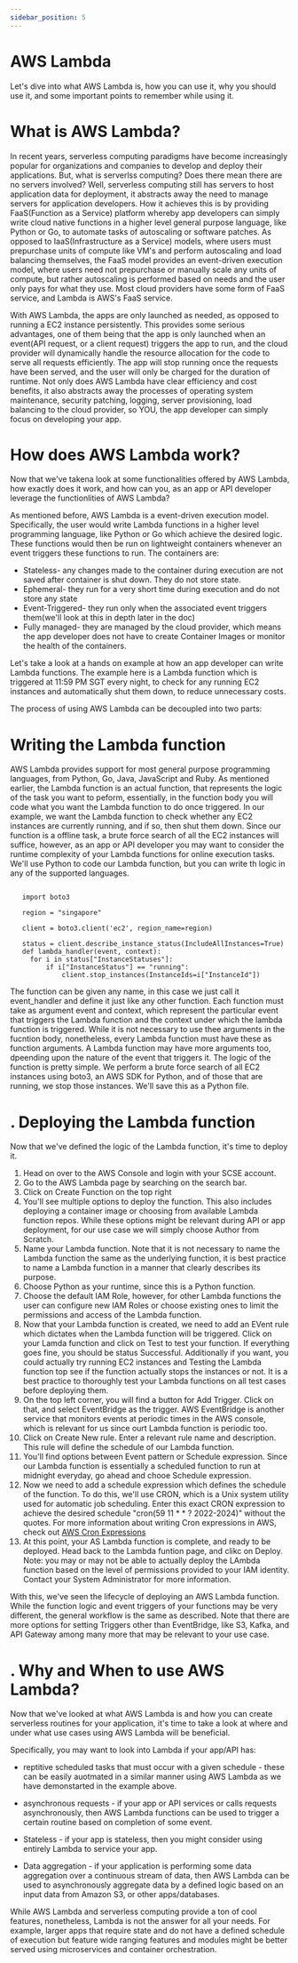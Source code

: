 ```yaml
---
sidebar_position: 5
---
```


# AWS Lambda

Let's dive into what AWS Lambda is, how you can use it, why you should use it, and some important points to remember while using it.

#  What is AWS Lambda?

In recent years, serverless computing paradigms have become increasingly popular for organizations and companies to develop and deploy their applications.
But, what is serverlss computing? Does there mean there are no servers involved? Well, serverless computing still has servers to host application data for deployment,
it abstracts away the need to manage servers for application developers. How it achieves this is by providing FaaS(Function as a Service) platform whereby 
app developers can simply write cloud native functions in a higher level general purpose language, like Python or Go, to automate tasks of autoscaling or software
patches. As opposed to IaaS(Infrastructure as a Service) models, where users must prepurchase units of compute like VM's and perform autoscaling and load balancing
themselves, the FaaS model provides an event-driven execution model, where users need not prepurchase or manually scale any units of compute, but rather 
autoscaling is performed based on needs and the user only pays for what they use. Most cloud providers have some form of FaaS service, and Lambda is AWS's FaaS service.

With AWS Lambda, the apps are only launched as needed, as opposed to running a EC2 instance persistently. This provides some serious advantages, one of them being
that the app is only launched when an event(API request, or a client request) triggers the app to run, and the cloud provider will dynamically handle the resource
allocation for the code to serve all requests efficiently. The app will stop running once the requests have been served, and the user will only be charged for the
duration of runtime. Not only does AWS Lambda have clear efficiency and cost benefits, it also abstracts away the processes of operating system maintenance,
security patching, logging, server provisioning, load balancing to the cloud provider, so YOU, the app developer can simply focus on developing your app.

#  How does AWS Lambda work?

Now that we've takena look at some functionalities offered by AWS Lambda, how exactly does it work, and how can you, as an app or API developer leverage the 
functionlities of AWS Lambda?

As mentioned before, AWS Lambda is a event-driven execution model. Specifically, the user would write Lambda functions in a higher level programming language,
like Python or Go which achieve the desired logic. These functions would then be run on lightweight containers whenever an event triggers these functions to run.
The containers are:

* Stateless- any changes made to the container during execution are not saved after container is shut down. They do not store state.
* Ephemeral- they run for a very short time during execution and do not store any state
* Event-Triggered- they run only when the associated event triggers them(we'll look at this in depth later in the doc)
* Fully managed- they are managed by the cloud provider, which means the app developer does not have to create Container Images or monitor the health of the containers.

Let's take a look at a hands on example at how an app developer can write Lambda functions. The example here is a Lambda function which is triggered at 11:59 PM
SGT every night, to check for any running EC2 instances and automatically shut them down, to reduce unnecessary costs.

The process of using AWS Lambda can be decoupled into two parts:

#   Writing the Lambda function

AWS Lambda provides support for most general purpose programming languages, from Python, Go, Java, JavaScript and Ruby. As mentioned earlier, the Lambda function 
is an actual function, that represents the logic of the task you want to peform, essentially, in the function body you will code what you want the Lambda function
to do once triggered. In our example, we want the Lambda function to check whether any EC2 instances are currently running, and if so, then shut them down.
Since our function is a offline task, a brute force search of all the EC2 instances will suffice, however, as an app or API developer you may want to consider
the runtime complexity of your Lambda functions for online execution tasks. We'll use Python to code our Lambda function, but you can write th logic in any of the 
supported languages.


```python:

   import boto3                                                               
                                                                            
   region = "singapore"                                                      
                                                                            
   client = boto3.client('ec2', region_name=region)                          
                                                                            
   status = client.describe_instance_status(IncludeAllInstances=True)        
   def lambda_handler(event, context):                                      
     for i in status["InstanceStatuses"]:                                    
         if i["InstanceStatus"] == "running":                                
             client.stop_instances(InstanceIds=i["InstanceId"])
```              



The function can be given any name, in this case we just call it event_handler and define it just like any other function. Each function must take as argument
event and context, which represent the particular event that triggers the Lambda function and the context under which the lambda function is triggered. While it 
is not necessary to use thee arguments in the fucntion body, nonetheless, every Lambda function must have these as function arguments. A Lambda function may 
have more arguments too, dpeending upon the nature of the event that triggers it. The logic of the function is pretty simple. We perform a brute force search of all
EC2 instances using boto3, an AWS SDK for Python, and of those that are running, we stop those instances. We'll save this as a Python file.

# .  Deploying the Lambda function

Now that we've defined the logic of the Lambda function, it's time to deploy it.

1. Head on over to the AWS Console and login with your SCSE account.
2. Go to the AWS Lambda page by searching on the search bar.
3. Click on Create Function on the top right
4. You'll see multiple options to deploy the function. This also includes deploying a container image or choosing from available Lambda function repos. While
these options might be relevant during API or app deployment, for our use case we will simply choose Author from Scratch.
5. Name your Lambda function. Note that it is not necessary to name the Lambda function the same as the underlying function, it is best practice to name a Lambda
function in a manner that clearly describes its purpose.
6. Choose Python as your runtime, since this is a Python function.
7. Choose the default IAM Role, however, for other Lambda functions the user can configure new IAM Roles or choose existing ones to limit the permissions and 
access of the Lambda function.
8. Now that your Lambda function is created, we need to add an EVent rule which dictates when the Lambda function will be triggered. Click on your Lamda function
and click on Test to test your function. If everything goes fine, you should be status Successful. Additionally if you want, you could actually try running EC2 
instances and Testing the Lambda function top see if the function actually stops the instances or not. It is a best practice to thoroughly test your Lambda
functions on all test cases before deploying them.
9. On the top left corner, you will find a button for Add Trigger. Click on that, and select EventBridge as the trigger. AWS EventBridge is another service
that monitors events at periodic times in the AWS console, which is relevant for us since ourt Lambda function is periodic too.
10. Click on Create New rule. Enter a relevant rule name and description. This rule will define the schedule of our Lambda function.
11. You'll find options between Event pattern or Schedule expression. Since our Lambda function is essentially a scheduled function to run at midnight everyday,
go ahead and chooe Schedule expression.
12. Now we need to add a schedule expression which defines the schedule of the function. To do this, we'll use CRON, which is a Unix system utility used for
automatic job scheduling. Enter this exact CRON expression to achieve the desired schedule "cron(59 11 * * ? 2022-2024)" without the quotes. For more information
about writing Cron expressions in AWS, check out [AWS Cron Expressions](https://docs.aws.amazon.com/AmazonCloudWatch/latest/events/ScheduledEvents.html#CronExpressions)
13. At this point, your AS Lambda function is complete, and ready to be deployed. Head back to the Lambda funtion page, and clikc on Deploy. Note: you may or may not
be able to actually deploy the LAmbda function based on the level of permissions provided to your IAM identity. Contact your System Administrator for more information.

With this, we've seen the lifecycle of deploying an AWS Lambda function. While the function logic and event triggers of your functions may be very different, the
general workflow is the same as described. Note that there are more options for setting Triggers other than EventBridge, like S3, Kafka, and API Gateway among many more
that may be relevant to your use case.

# . Why and When to use AWS Lambda?

Now that we've looked at what AWS Lambda is and how you can create serverless routines for your application, it's time to take a look at where and under what use cases
using AWS Lambda will be beneficial.

Specifically, you may want to look into Lambda if your app/API has:

* reptitive scheduled tasks that must occur with a given schedule - these can be easily auotmated in a similar manner using AWS Lambda as we have demonstarted in the
example above.

* asynchronous requests - if your app or API services or calls requests asynchronously, then AWS Lambda functions can be used to trigger a certain routine based 
on completion of some event.

* Stateless - if your app is stateless, then you might consider using entirely Lambda to service your app.

* Data aggregation - if your application is performing some data aggregation over a continuous stream of data, then AWS Lambda can be used to asynchronously
aggregate data by a defined logic based on an input data from Amazon S3, or other apps/databases.

While AWS Lambda and serverless computing provide a ton of cool features, nonetheless, Lambda is not the answer for all your needs. For example, larger apps that require
state and do not have a defined schedule of execution but feature wide ranging features and modules might be better served using microservices and container
orchestration.





